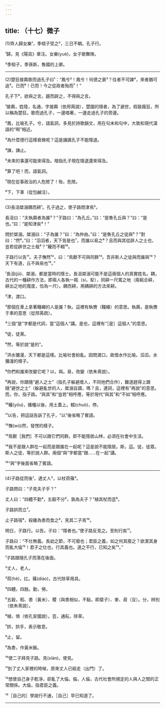 ```yaml
---
---
---
```

title: （十七）微子
---




(1)齊人歸女樂¹，季桓子受之²，三日不朝。孔子行。

¹歸，見《陽貨》章注。女樂(yuè)，女子歌舞隊。

²季桓子，季孫斯，魯國的上卿。



--------------------

(2)楚狂接輿歌而過孔子曰¹：“鳳兮²！鳳兮！何德之衰³？往者不可諫⁴，來者猶可追⁵。已而⁶！已而！今之從政者殆而⁷！”

孔子下⁸，欲與之言。趨而辟之，不得與之言。

¹接輿，姓陸，名通，字接輿（依邢昺說），楚國的隱者，為了避世，假裝瘋狂，所以稱為楚狂。歌而過孔子，一邊唱著，一邊走過孔子的旁邊。

²鳳，比喻孔子。兮，語氣詞，多見於詩歌韻文，用在句末和句中，大致和現代漢語的“啊”相近。

³為什麼德行這樣衰微呢？這是譏諷孔子不能隱退。

⁴諫，諫止。

⁵未來的事還可能來得及。暗指孔子現在隱退還來得及。

⁶算了吧！而，語氣詞。

⁷現在從事政治的人危險了！殆，危險。

⁸下，下車（從包鹹注）。



--------------------

(3)長沮桀溺耦而耕¹。孔子過之，使子路問津焉²。

長沮曰：“夫執輿者為誰³？”子路曰：“為孔丘。”曰：“是魯孔丘與？”曰：“是也。”曰：“是知津矣⁴！”

問於桀溺。桀溺曰：“子為誰？”曰：“為仲由。”曰：“是魯孔丘之徒與⁵？”對曰：“然⁶。”曰：“滔滔者，天下皆是也⁷，而誰以易之⁸？且而與其從辟人之士也，豈若從辟世之士哉⁹？”耰而不輟¹⁰。

子路行以告¹¹。夫子憮然¹²，曰：“鳥獸不可與同群¹³。吾非斯人之徒與而誰與¹⁴？天下有道，丘不與易也¹⁵。”

¹長沮(jū)、桀溺，都是當時的隱士。長沮桀溺可能不是這兩個人的真實姓名。耦，古代的一種耕作方法，即兩人各執一耜（sì，犁），同耕一尺寬之地（兩耜合耕，耕出之地的寬度，恰為一尺）。耦而耕，用耦耕的方法來耕。

²津，渡口。

³那個在車上拿著韁繩的人是誰？執，這裡有執轡（韁繩）的意思。執輿，是執轡于車的意思（從邢昺疏）。

⁴三個“是”字都是代詞，當“這個人”講。是也，這裡有“［是］這個人”的意思。

⁵徒，徒黨。

⁶然，等於說“是的”。

⁷洪水彌漫，天下都是這樣。比喻社會紛亂。因問渡口，故借水作比喻。滔滔，水彌漫的樣子。

⁸你們和誰來改變它呢？以，與。易，改變（依朱熹說）。

⁹再說，你跟隨“避人之士”（指孔子躲避壞人，不同他們合作），難道趕得上跟隨“避世之士”（躲避亂世的人，桀溺自謂，嗎？且，連詞，這裡有“再說”的意思。而，你，指子路。“與其”和“豈若”相呼應，等於現代“與其”和“不如”相呼應。

¹⁰耰(yōu)，播種以後，用土蓋上。輟(chuò)，停。

¹¹以告，把這話告訴了孔子，“以”後省略了賓語。

¹²憮(wǔ)然，發愣的樣子。

¹³鳥獸［我們］不可以跟它們同群。即不能隱居山林，必須在社會中生活。

¹⁴我不是跟人群在一起而是跟誰在一起呢？這是說不能隱居。斯，這。徒，徒眾。斯人之徒，等於說人群。兩個“與”字都當“跟……在一起”講。

¹⁵“與”字後面省略了賓語。



--------------------

(4)子路從而後¹，遇丈人²，以杖荷蓧³。

子路問曰：“子見夫子乎？”

丈人曰：“四體不勤⁴，五穀不分⁵，孰為夫子？”植其杖而芸⁶。

子路拱而立⁷。

止子路宿⁸，殺雞為黍而食之⁹，見其二子焉¹⁰。

明日，子路行。以告。子曰：“隱者也。”使子路反見之。至則行矣¹¹。

子路曰：“不仕無義。長幼之節，不可廢也；君臣之義，如之何其廢之？欲潔其身而亂大倫¹²！君子之仕也，行其義也。道之不行，已知之矣¹³。”

¹子路跟隨孔子而落在後面。

²丈人，老人。

³荷(hè)，扛。蓧(diào)，古代除草用具。

⁴四體，四肢。勤，勞。

⁵五穀，稻、黍（黃米）、稷（與黍相似，不黏，即穈子）、麥、菽（豆）。分，辨別（依朱熹說）。

⁶植，倚（依孔安國說）。芸，通耘，除草。

⁷拱，拱手，表示敬意。

⁸止，留。

⁹為黍，作黃米飯。

¹⁰使二子拜見子路。見(xiàn)，使見。

¹¹到了丈人家裡的時候，原來丈人已經走（出門）了。

¹²想使自己身子乾淨，卻亂了大倫。倫，人倫，古代社會所規定的人與人之間的正常關係。大倫，指君臣之義。

¹³［自己的］學說行不通，［自己］早已知道了。







--------------------